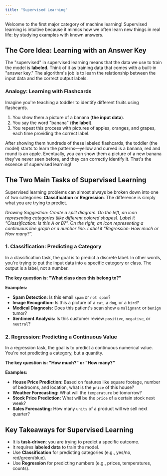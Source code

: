```yaml
---
title: "Supervised Learning"
---
```


Welcome to the first major category of machine learning! Supervised learning is intuitive because it mimics how we often learn new things in real life: by studying examples with known answers.

## The Core Idea: Learning with an Answer Key

The "supervised" in supervised learning means that the data we use to train the model is **labeled**. Think of it as training data that comes with a built-in "answer key." The algorithm's job is to learn the relationship between the input data and the correct output labels.

### **Analogy: Learning with Flashcards**

Imagine you're teaching a toddler to identify different fruits using flashcards.

1. You show them a picture of a banana (**the input data**).
2. You say the word "banana" (**the label**).
3. You repeat this process with pictures of apples, oranges, and grapes, each time providing the correct label.

After showing them hundreds of these labeled flashcards, the toddler (the model) starts to learn the patterns—yellow and curved is a banana, red and round is an apple. Eventually, you can show them a picture of a new banana they've never seen before, and they can correctly identify it. That's the essence of supervised learning!

## The Two Main Tasks of Supervised Learning

Supervised learning problems can almost always be broken down into one of two categories: **Classification** or **Regression**. The difference is simply what you are trying to predict.

_Drawing Suggestion:_ _Create a split diagram. On the left, an icon representing categories (like different colored shapes). Label it "Classification: Is this A or B?". On the right, an icon representing a continuous line graph or a number line. Label it "Regression: How much or How many?"._

### 1. Classification: Predicting a Category

In a classification task, the goal is to predict a discrete label. In other words, you're trying to put the input data into a specific category or class. The output is a label, not a number.

**The key question is: "What class does this belong to?"**

**Examples:**

- **Spam Detection:** Is this email `spam` or `not spam`?
- **Image Recognition:** Is this a picture of a `cat`, a `dog`, or a `bird`?
- **Medical Diagnosis:** Does this patient's scan show a `malignant` or `benign` tumor?
- **Sentiment Analysis:** Is this customer review `positive`, `negative`, or `neutral`?

### 2. Regression: Predicting a Continuous Value

In a regression task, the goal is to predict a continuous numerical value. You're not predicting a category, but a quantity.

**The key question is: "How much?" or "How many?"**

**Examples:**

- **House Price Prediction:** Based on features like square footage, number of bedrooms, and location, what is the `price` of this house?
- **Weather Forecasting:** What will the `temperature` be tomorrow?
- **Stock Price Prediction:** What will be the `price` of a certain stock next week?
- **Sales Forecasting:** How many `units` of a product will we sell next quarter?

## Key Takeaways for Supervised Learning

- It is **task-driven**; you are trying to predict a specific outcome.
- It requires **labeled data** to train the model.
- Use **Classification** for predicting categories (e.g., yes/no, red/green/blue).
- Use **Regression** for predicting numbers (e.g., prices, temperatures, counts).